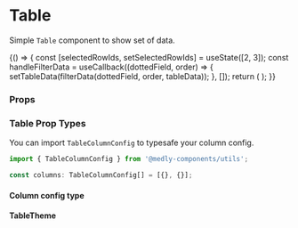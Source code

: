
<Meta title="In Review" component={Table} />

# Table

Simple `Table` component to show set of data.

<Preview withToolbar>
    <Story name="Table">
        {() => {
            const [selectedRowIds, setSelectedRowIds] = useState([2, 3]);
            const handleFilterData = useCallback((dottedField, order) => {
                setTableData(filterData(dottedField, order, tableData));
            }, []);
            return (
                <Table
                    isSelectable={boolean('Is selectable', true)}
                    isLoading={boolean('Loading', false)}
                    rowSelectionDisableKey="disabled"
                    selectedRowIds={selectedRowIds}
                    onRowSelection={setSelectedRowIds}
                    onRowClick={action('Row Clicked')}
                    defaultSortField="name"
                    defaultSortOrder="asc"
                    data={data}
                    onSort={handleFilterData}
                    columns={columns}
                />
            );
        }}
    </Story>
</Preview>

### Props

<Props of={Table} />

### Table Prop Types

You can import `TableColumnConfig` to typesafe your column config.

```ts
import { TableColumnConfig } from '@medly-components/utils';

const columns: TableColumnConfig[] = [{}, {}];
```

#### Column config type

<Props of={stories.ColumnConfigInterface} />

#### TableTheme

<Props of={stories.Theme} />
